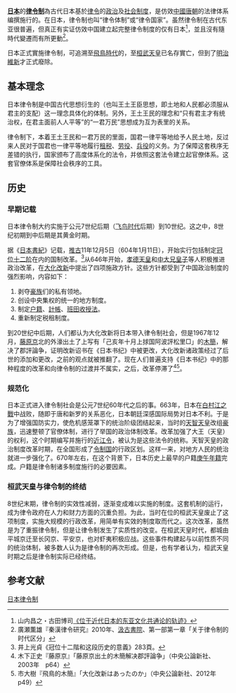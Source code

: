 {{japanese|japanese=律令制|kana=りつりょうせい|romaji=Ritsuryōsei}}

'''[[日本|日本]]'''的'''[[律令制|律令制]]'''為古代日本基於[[律令|律令]]的[[政治制度|政治]]及[[社会制度|社会制度]]，是仿效[[中國|中國]][[唐朝|唐朝]]的法律体系编撰施行的。在日本，律令制也叫“律令体制”或“律令国家”。虽然律令制在古代东亚很普遍，但真正有实证仿效中国建立起完整律令制度的仅有日本<ref name="furuta">山内昌之・古田博司[http://www.jkcf.or.jp/history/second/4-02j.pdf 《位于近代日本的东亚文化共通论的轨迹》]{{dead link|date=2017年12月 |bot=InternetArchiveBot |fix-attempted=yes }}</ref>，並且沒有隨時代變遷而有所更動<ref name="hirose">廣瀬薫雄『秦漢律令研究』2010年、[[汲古書院|汲古書院]]、第一部第一章「关于律令制的时代区分」</ref>。

日本正式實施律令制，可追溯至[[飛鳥時代|飛鳥時代]]的{{link-ja|近江令|近江令}}，至[[桓武天皇|桓武天皇]]已名存實亡，但到了[[明治維新|明治維新]]才正式廢除。

==基本理念==
日本律令制是中国古代思想衍生的{{link-ja|王土王民思想|王土王民思想}}（也叫王土王臣思想，即土地和人民都必须服从君主的支配）这一理念具体化的体制。另外，王土王民的理念和“只有君主才有统治权，在君主面前人人平等”的“一君万民”思想成为互为表里的关系。

律令制下，本着王土王民和一君万民的里面，国君一律平等地给予人民土地，反过来人民对于国君也一律平等地履行[[租税|租税]]、[[劳役|劳役]]、[[兵役|兵役]]的义务。为了保障这套秩序无差错的执行，国家颁布了高度体系化的法令，并依照这套法令建立起官僚体系。这套官僚体系是保障社会秩序的工具。

==历史==
===早期记载===
日本律令制大约实施于公元7世纪后期（[[飞鸟时代|飞鸟时代]]后期）到10世纪。这之中，8世纪初期到中后期是其黄金时期。

据《[[日本書紀|日本書紀]]》记载，[[推古|推古]]11年12月5日（604年1月11日），开始实行包括制定[[冠位十二阶|冠位十二阶]]在内的国制改革。<ref>井上光貞《冠位十二階和这段历史的意義》283頁。</ref>从646年开始，[[孝德天皇|孝德天皇]]和[[中大兄皇子|中大兄皇子]]等人积极推进政治改革，在[[大化改新|大化改新]]中提出了四项施政方针。这些方针都受到了中国政治制度的强烈影响，内容如下：
#剥夺[[豪族|豪族]]们的私有领地。
#创设中央集权的统一的地方制度。
#制定[[户籍|户籍]]、[[計帳|計帳]]、[[班田收授法|班田收授法]]。
#重新制定税租制度。

到20世纪中后期，人们都认为大化改新将日本带入律令制社会，但是1967年12月，[[藤原京|藤原京]]北的外濠出土了上写有「己亥年十月上捄国阿波評松里□」的[[木簡|木簡]]，解决了郡評論争，证明改新诏书在《日本书纪》中被更改，大化改新诸政策经过了后世的添加和更改，之前的观点就被推翻了。现在人们普遍支持《日本书纪》中的那种程度的改革和向律令制的过渡并不属实，之后，改革停滞了<ref>木下正史『藤原京』「藤原京出土的木簡解决郡評論争」（中央公論新社、2003年　p64）</ref><ref>市大樹『飛鳥的木簡』「大化改新はあったのか」（中央公論新社、2012年　p49）</ref>。

===规范化===
日本正式进入律令制社会是公元7世纪60年代之后的事。663年，日本在[[白村江之戰|白村江之戰]]中战败，随即于唐和新罗的关系恶化，日本朝廷深感国际局势对日本不利。于是为了增强国防实力，使危机感笼罩下的统治阶级团结起来，当时的[[天智天皇|天智天皇]]改组[[豪族|豪族]]，迅速整顿了官僚体制，进行了举国的政治体制改革。改革加强了大王（天皇）的权利，这个时期编写并施行的[[近江令|近江令]]，被认为是这些法令的统称。天智天皇的政治制度改革时期，在全国形成了[[令制国|令制国]]的行政区划。这样一来，对地方人民的统治就进一步强化了。670年左右，在这个背景下，日本历史上最早的户籍[[庚午年籍|庚午年籍]]完成。户籍是律令制诸多制度施行的必要因素。

===桓武天皇与律令制的终结===
8世纪末期，律令制的实效性减弱，逐渐变成难以实施的制度。这套机制的运行，成为律令政府在人力和财力方面的沉重负担。为此，当时在位的桓武天皇废止了这项制度，实施大规模的行政改革，用简单有实效的制度取而代之。这次改革，虽然是为了重振律令制，但是让律令制发生了实质性的改变。在桓武天皇时代，都城由平城京迁至长冈京、平安京，也对虾夷积极应战。这些事件构建起与以前性质不同的统治体制，被多数人认为是律令制的再次形成。但是，也有学者认为，桓武天皇时期之后是律令制实际已经终结。

== 参考文献 ==
{{Reflist|2}}

[[Category:日本律令制|]]